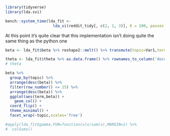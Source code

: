 ```r
library(tidyverse)
library(lda.svi)
```

```r
bench::system_time(lda_fit <-
                     lda_vi(reddit_tidy[, c(2, 1, 3)], K = 100, passes = 1))
```

At this point it's quite clear that this implementation isn't doing quite the same thing as the python one

```r
beta <- lda_fit$beta %>% reshape2::melt() %>% transmute(topic=Var1,term=Var2,beta=value)

theta <- lda_fit$theta %>% as.data.frame() %>% rownames_to_column('document') %>% gather(-document,key='topic',value='theta')
# theta
```

```r
beta %>%
  group_by(topic) %>%
  arrange(desc(beta)) %>%
  filter(row_number() <= 15) %>%
  arrange(desc(beta)) %>%
  ggplot(aes(term,beta)) +
    geom_col() + 
  coord_flip() +
  theme_minimal() +
  facet_wrap(~topic,scales='free')
```

```r
#apply(lda_fit$gamma,FUN=function(x)x/sum(x),MARGIN=1) %>%
#  colSums()
```

